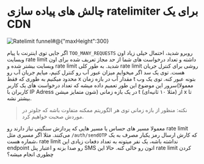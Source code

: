 # چالش های پیاده سازی ratelimiter برای یک CDN

![Ratelimit funnel#@{"maxHeight":300}](ratelimit_funnel.png)

اگر جایی توی اینترنت با پیام
`TOO_MANY_REQUESTS`
روبرو شدید، احتمال خیلی زیاد اون وبسایت
rate limit
داشته و تعداد درخواست های شما از حد مجاز تعریف شده برای اون وبسایت بیشتر شده و
rate limit
شدید. به طور کلی
rate limit
روشی برای کنترل جریان هست. توی یک سد اگر میخوایم میزان عبور آب رو کنترل کنیم، میایم جریان آب رو محدود میکنیم به طوری که فقط
x
مقدار آب در بازه زمان
t
بتونه عبور کنه. توی یک وب سرور این موضوع این طور تعمیم داده میشه که تعداد درخواست های یک کاربر(معمولا کاربران با
IP Adress
شون متمایز میشن) در یک بازه زمانی
t
(مثلا ۱۰ ثانیه‌ای) از x تا بیشتر نشه.

> نکته: منظور از بازه زمانی توی هر الگوریتم ممکنه متفاوت باشه که جلوتر در موردش صحبت خواهیم کرد.

معمولا مسیر های حساس یا مسیر هایی که پردازش سنگینی نیاز دارند رو
rate limit
می‌کنند. مثلا اگر مسیری مثل
`/auth/sendOTP`
که کارش ارسال رمز یکبار مصرف به یک شماره هست،
rate limit
نداشته باشه، یک نفر میتونه به تعداد دفعات زیادی این
endpoint
رو صدا بزنه و اعتبار پنل
SMS
اتون رو خالی کنه. حالا این
rate limit
کردن چطوری انجام میشه؟
